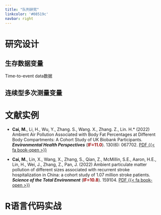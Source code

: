 ---
title: "队列研究"
linkcolor: '#08519c'
navbar: right
---

# 研究设计

## 生存数据变量

Time-to-event data数据

## 连续型多次测量变量






# 文献实例

- **Cai, M.**, Li, H., Wu, Y., Zhang. S., Wang. X., Zhang. Z., Lin. H.\* (2022) Ambient Air Pollution Associated with Body Fat Percentages at Different Body Compartments: A Cohort Study of UK Biobank Participants. ***Environmental Health Perspectives*** ([IF=11.0]{style="color:#9A0000;font-weight: bold;"}). 130(6): 067702. [PDF {{< fa book-open >}}](https://caimiao0714.github.io/SC-ENV-2023/Papers/2022_1_EHP10920_PM_body_fat_composition.pdf) 

- **Cai, M.**, Lin, X., Wang, X., Zhang, S., Qian, Z., McMillin, S.E., Aaron, H.E., Lin, H., Wei, J., Zhang, Z., Pan, J. (2022) Ambient particulate matter pollution of different sizes associated with recurrent stroke hospitalization in China: a cohort study of 1.07 million stroke patients. ***Science of the Total Environment*** ([IF=10.8]{style="color:#9A0000;font-weight: bold;"}). 159104. [PDF {{< fa book-open >}}](https://caimiao0714.github.io/SC-ENV-2023/Papers/2022_1_STOTEN_PM_stroke_rehospitalization.pdf) 


# R语言代码实战




